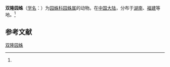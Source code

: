 {{Speciesbox
| name = 双隆园蛛
| status = 
| status_system = 
| image = 
| genus = Araneus
| species = biprominens
| authority = (Yin et al., 1989)<ref name='id13482'>{{cite web| url =http://www.bioinfo.cn/db05/BjdwSpecies.php?action=view&id=13482| title =双隆园蛛| work =《中国动物物种编目数据库》| publisher =中国科学院微生物研究所| author =中国科学院动物研究所| accessdate =2009-04-28| deadurl =yes| archiveurl =https://web.archive.org/web/20160305104906/http://www.bioinfo.cn/db05/BjdwSpecies.php?action=view&id=13482| archivedate =2016-03-05}}</ref>
}}

'''双隆园蛛'''（[[学名|学名]]：{{lang|la|''Araneus biprominens''}}）为[[园蛛科|园蛛科]][[园蛛属|园蛛属]]的动物。在[[中国大陆|中国大陆]]，分布于[[湖南|湖南]]、[[福建|福建]]等地。<ref name='id13482'/>

== 参考文献 ==
{{reflist}}

{{Wikispecies|Araneus biprominens}}
{{Taxonbar|from=Q2088333}}

[[Category:园蛛属|双隆园蛛]]


{{蜘蛛小作品}}